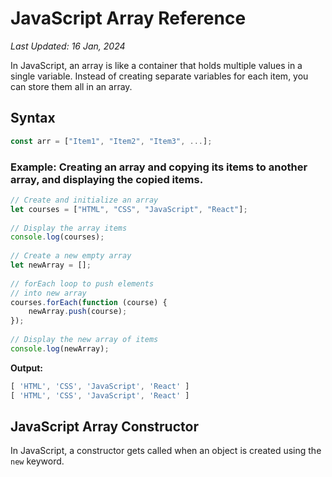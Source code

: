 # JavaScript Array Reference

_Last Updated: 16 Jan, 2024_

In JavaScript, an array is like a container that holds multiple values in a single variable. Instead of creating separate variables for each item, you can store them all in an array.

## Syntax
```javascript
const arr = ["Item1", "Item2", "Item3", ...];
```

### Example: Creating an array and copying its items to another array, and displaying the copied items.

```javascript
// Create and initialize an array 
let courses = ["HTML", "CSS", "JavaScript", "React"]; 
  
// Display the array items 
console.log(courses); 
   
// Create a new empty array 
let newArray = []; 
   
// forEach loop to push elements 
// into new array 
courses.forEach(function (course) { 
    newArray.push(course); 
}); 
   
// Display the new array of items 
console.log(newArray); 
```

**Output:**
```javascript
[ 'HTML', 'CSS', 'JavaScript', 'React' ]
[ 'HTML', 'CSS', 'JavaScript', 'React' ]
```

## JavaScript Array Constructor
In JavaScript, a constructor gets called when an object is created using the `new` keyword.
